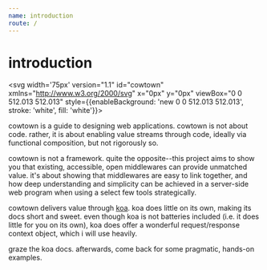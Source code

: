 ```yaml
---
name: introduction
route: /
---
```



# introduction

<!--
<img height='75' src={cow} alt='cow' />
-->
<svg width='75px' version="1.1" id="cowtown" xmlns="http://www.w3.org/2000/svg" x="0px"
  y="0px" viewBox="0 0 512.013 512.013" style={{enableBackground: 'new 0 0 512.013 512.013', stroke: 'white', fill: 'white'}}>
  <g>
    <g>
      <rect x="68.267" y="145.075" width="17.067" height="17.067" />
    </g>
  </g>
  <g>
    <g>
      <path d="M511.403,338.176l-12.979-32.435c-2.005-5.018-2.381-10.445-1.092-15.659l14.413-57.6
      c0.171-0.674,0.256-1.374,0.256-2.074v-25.6h-17.067v24.55l-14.174,56.585c-2.167,8.747-1.545,17.783,1.809,26.138l11.81,29.525
      l-31.198,93.602h-17.758l15.223-83.806c0.512-2.756-0.375-5.581-2.355-7.561l-44.723-44.723
      c-8.073-8.055-12.518-18.79-12.51-30.225v-21.419h-17.067v21.419c-0.009,16,6.221,31.027,17.519,42.308l41.557,41.557
      l-16.265,89.464c-0.461,2.492,0.222,5.043,1.843,6.989c1.621,1.937,4.019,3.063,6.554,3.063h34.133
      c3.678,0,6.938-2.347,8.107-5.828l34.133-102.4C512.213,342.127,512.154,340.053,511.403,338.176z" />
    </g>
  </g>
  <g>
    <g>
      <path d="M435.2,102.408H118.391c-3.806-14.703-17.186-25.6-33.058-25.6H29.133L14.566,62.242
      c-2.441-2.449-6.118-3.174-9.301-1.852C2.082,61.713,0,64.828,0,68.275v9.472c0,23.006,18.722,41.728,41.728,41.728h10.146
      L6.229,184.661c-7.663,10.999-8.286,25.609-1.485,37.385c6.485,10.684,18.62,17.067,30.583,16.905h57.421
      c3.004,0.034,5.794,1.664,7.74,4.949l53.112,74.573v125.269c0,4.719,3.823,8.533,8.533,8.533h34.133
      c4.028,0,7.501-2.807,8.346-6.741l24.158-112.725h197.897v-17.067h-204.8c-4.028,0-7.501,2.807-8.346,6.741l-24.158,112.725
      h-18.697V315.742c0-1.775-0.555-3.507-1.587-4.949l-54.255-76.117c-4.506-7.799-12.894-12.698-21.982-12.8H35.157
      c-6.366,0.282-12.501-3.2-15.735-8.533c-3.405-5.905-3.089-13.338,0.794-18.91l55.04-78.592c1.826-2.611,2.048-6.016,0.58-8.841
      c-1.468-2.816-4.386-4.591-7.569-4.591H41.728c-7.689,0-14.558-3.533-19.089-9.062c0.939,0.35,1.937,0.529,2.961,0.529h59.733
      c9.412,0,17.067,7.654,17.067,17.067c0,4.71,3.823,8.533,8.533,8.533H435.2c32.93,0,59.733,26.795,59.733,59.733v26.709H512
      v-26.709C512,136.866,477.551,102.408,435.2,102.408z" />
    </g>
  </g>
  <g>
    <g>
      <path d="M494.933,187.742v17.067c0,9.412-7.654,17.067-17.067,17.067s-17.067-7.654-17.067-17.067v-8.533
      c0-18.825-15.309-34.133-34.133-34.133h-25.6v17.067h25.6c9.412,0,17.067,7.654,17.067,17.067v8.533
      c0,18.825,15.309,34.133,34.133,34.133S512,223.633,512,204.808v-17.067H494.933z" />
    </g>
  </g>
  <g>
  </g>
  <g>
  </g>
  <g>
  </g>
  <g>
  </g>
  <g>
  </g>
  <g>
  </g>
  <g>
  </g>
  <g>
  </g>
  <g>
  </g>
  <g>
  </g>
  <g>
  </g>
  <g>
  </g>
  <g>
  </g>
  <g>
  </g>
  <g>
  </g>
</svg>


cowtown is a guide to designing web applications.
cowtown is not about code.  rather, it is about enabling value streams through code,
ideally via functional composition, but not rigorously so.

cowtown is not a framework.  quite the opposite--this project aims to show you that
existing, accessible, open middlewares can provide unmatched value.  it's about showing
that middlewares are easy to link together, and how deep understanding and simplicity can be
achieved in a server-side web program when using a select few tools strategically.

cowtown delivers value through [koa](https://koajs.com).  koa does little on its own,
making its docs short and sweet.  even though koa is not batteries included
(i.e. it does little for you on its own), koa does offer a wonderful
request/response context object, which i will use heavily.

graze the koa docs. afterwards,  come back for some pragmatic, hands-on examples.
